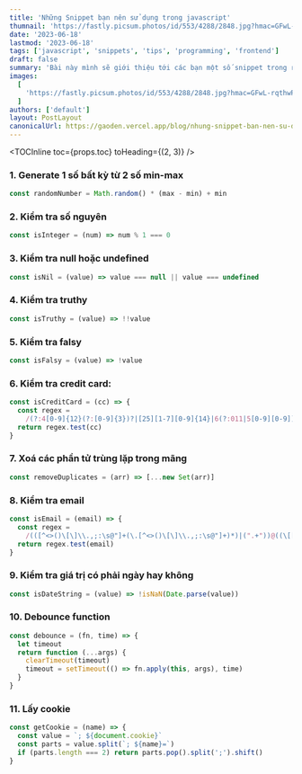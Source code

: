 ```yaml
---
title: 'Những Snippet bạn nên sử dụng trong javascript'
thumnail: 'https://fastly.picsum.photos/id/553/4288/2848.jpg?hmac=GFwL-rqthwP4zWlMpIz4JfwsyEKeXh2MTBhQoV7hPT8'
date: '2023-06-18'
lastmod: '2023-06-18'
tags: ['javascript', 'snippets', 'tips', 'programming', 'frontend']
draft: false
summary: 'Bài này mình sẽ giới thiệu tới các bạn một số snippet trong reactjs giúp các bạn code nhanh hơn'
images:
  [
    'https://fastly.picsum.photos/id/553/4288/2848.jpg?hmac=GFwL-rqthwP4zWlMpIz4JfwsyEKeXh2MTBhQoV7hPT8',
  ]
authors: ['default']
layout: PostLayout
canonicalUrl: https://gaoden.vercel.app/blog/nhung-snippet-ban-nen-su-dung-trong-javascript
---
```


<TOCInline toc={props.toc} toHeading={(2, 3)} />

### 1. Generate 1 số bất kỳ từ 2 số min-max

```javascript
const randomNumber = Math.random() * (max - min) + min
```

### 2. Kiểm tra số nguyên

```javascript
const isInteger = (num) => num % 1 === 0
```

### 3. Kiểm tra null hoặc undefined

```javascript
const isNil = (value) => value === null || value === undefined
```

### 4. Kiểm tra truthy

```javascript
const isTruthy = (value) => !!value
```

### 5. Kiểm tra falsy

```javascript
const isFalsy = (value) => !value
```

### 6. Kiểm tra credit card:

```javascript
const isCreditCard = (cc) => {
  const regex =
    /(?:4[0-9]{12}(?:[0-9]{3})?|[25][1-7][0-9]{14}|6(?:011|5[0-9][0-9])[0-9]{12}|3[47][0-9]{13}|3(?:0[0-5]|[68][0-9])[0-9]{11}|(?:2131|1800|35\d{3})\d{11})/
  return regex.test(cc)
}
```

### 7. Xoá các phần tử trùng lặp trong mãng

```javascript
const removeDuplicates = (arr) => [...new Set(arr)]
```

### 8. Kiểm tra email

```javascript
const isEmail = (email) => {
  const regex =
    /(([^<>()\[\]\\.,;:\s@"]+(\.[^<>()\[\]\\.,;:\s@"]+)*)|(".+"))@((\[[0-9]{1,3}\.[0-9]{1,3}\.[0-9]{1,3}\.[0-9]{1,3}])|(([a-zA-Z\-0-9]+\.)+[a-zA-Z]{2,}))/
  return regex.test(email)
}
```

### 9. Kiểm tra giá trị có phải ngày hay không

```javascript
const isDateString = (value) => !isNaN(Date.parse(value))
```

### 10. Debounce function

```javascript
const debounce = (fn, time) => {
  let timeout
  return function (...args) {
    clearTimeout(timeout)
    timeout = setTimeout(() => fn.apply(this, args), time)
  }
}
```

### 11. Lấy cookie

```javascript
const getCookie = (name) => {
  const value = `; ${document.cookie}`
  const parts = value.split(`; ${name}=`)
  if (parts.length === 2) return parts.pop().split(';').shift()
}
```
